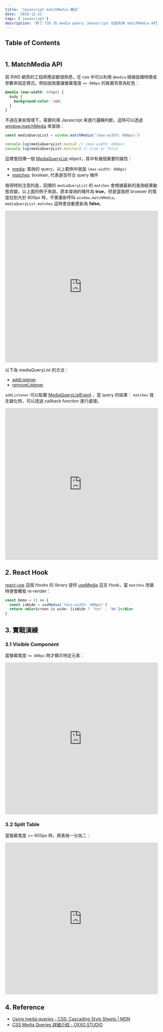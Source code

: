 ```yaml
---
title: 'Javascript matchMedia 筆記'
date: '2019-12-21'
tags: ['javascript']
description: '除了 CSS 的 media query，Javascript 也能利用 matchMedia API 偵測設備的特徵或參數來做出對應的處理。本篇同時會利用 React UseMedia Hooks 實戰演練。'
---
```


## Table of Contents

```toc

```

## 1. MatchMedia API

寫 RWD 網頁的工程師應該都很熟悉，在 css 中可以利用 `@media` 根據設備特徵或參數來指定樣式。例如說我要讓螢幕寬度 `<= 600px` 的裝置背景為紅色：

```css
@media (max-width: 600px) {
  body {
    background-color: red;
  }
}
```

不過在某些情境下，需要利用 Javascript 來進行邏輯判斷，這時可以透過 [window.matchMedia](https://developer.mozilla.org/en-US/docs/Web/API/Window/matchMedia) 來查詢：

```js
const mediaQueryList = window.matchMedia('(max-width: 600px)')

console.log(mediaQueryList.media) // (max-width: 600px)
console.log(mediaQueryList.matches) // true or false
```

這裡會回傳一個 [MediaQueryList](https://developer.mozilla.org/en-US/docs/Web/API/MediaQueryList) object，其中有幾個重要的屬性：

- [media](https://developer.mozilla.org/en-US/docs/Web/API/MediaQueryList/media): 查詢的 query，以上範例中就是 `(max-width: 600px)`
- [matches](https://developer.mozilla.org/en-US/docs/Web/API/MediaQueryList/matches): boolean, 代表是否符合 query 條件

值得特別注意的是，回傳的 `mediaQueryList` 的 `matches` 會根據最新的查詢結果動態改變。以上面的例子來說，原本查詢的條件為 **true**，但是當我把 browser 的寬度拉到大於 600px 時，不需重新呼叫 `window.matchMedia`，`mediaQueryList.matches` 這時會自動更新為 **false**。

<iframe
  src="https://codesandbox.io/embed/gifted-cerf-xn89f?fontsize=14&hidenavigation=1&theme=dark"
  style="width:100%; height:500px; border:0; border-radius: 4px; overflow:hidden;"
  title="gifted-cerf-xn89f"
  allow="geolocation; microphone; camera; midi; vr; accelerometer; gyroscope; payment; ambient-light-sensor; encrypted-media; usb"
  sandbox="allow-modals allow-forms allow-popups allow-scripts allow-same-origin"
></iframe>

以下為 mediaQueryList 的方法：

- [addListener](https://developer.mozilla.org/en-US/docs/Web/API/MediaQueryList/addListener)
- [removeListener](https://developer.mozilla.org/en-US/docs/Web/API/MediaQueryList/removeListener)

`addListener` 可以監聽 [MediaQueryListEvent](https://developer.mozilla.org/en-US/docs/Web/API/MediaQueryListEvent) ，當 query 的結果： `matches` 發生變化時，可以透過 callback function 進行處理。

<iframe
  src="https://codesandbox.io/embed/intelligent-sky-mngmz?fontsize=14&hidenavigation=1&theme=dark"
  style="width:100%; height:500px; border:0; border-radius: 4px; overflow:hidden;"
  title="match-media-dynamic-2"
  allow="geolocation; microphone; camera; midi; vr; accelerometer; gyroscope; payment; ambient-light-sensor; encrypted-media; usb"
  sandbox="allow-modals allow-forms allow-popups allow-scripts allow-same-origin"
></iframe>

## 2. React Hook

[react-use](https://github.com/streamich/react-use) 這個 Hooks 的 library 提供 [useMedia](https://github.com/streamich/react-use/blob/master/docs/useMedia.md) 這支 Hook，當 `matches` 改變時便會觸發 re-render：

```jsx
const Demo = () => {
  const isWide = useMedia('(min-width: 480px)')
  return <div>Screen is wide: {isWide ? 'Yes' : 'No'}</div>
}
```

## 3. 實戰演練

### 3.1 Visible Component

當螢幕寬度 `>= 600px` 時才顯示特定元素：

<iframe
  src="https://codesandbox.io/embed/match-media-visible-fdngg?fontsize=14&hidenavigation=1&theme=dark"
  style="width:100%; height:500px; border:0; border-radius: 4px; overflow:hidden;"
  title="match-media-visible"
  allow="geolocation; microphone; camera; midi; vr; accelerometer; gyroscope; payment; ambient-light-sensor; encrypted-media; usb"
  sandbox="allow-modals allow-forms allow-popups allow-scripts allow-same-origin"
></iframe>

### 3.2 Split Table

當螢幕寬度 >= 600px 時，將表格一分為二：

<iframe
  src="https://codesandbox.io/embed/match-media-spitted-table-c77mk?fontsize=14&hidenavigation=1&theme=dark"
  style="width:100%; height:500px; border:0; border-radius: 4px; overflow:hidden;"
  title="match-media-spitted-table"
  allow="geolocation; microphone; camera; midi; vr; accelerometer; gyroscope; payment; ambient-light-sensor; encrypted-media; usb"
  sandbox="allow-modals allow-forms allow-popups allow-scripts allow-same-origin"
></iframe>

## 4. Reference

- [Using media queries - CSS: Cascading Style Sheets | MDN](https://developer.mozilla.org/en-US/docs/Web/CSS/Media_Queries/Using_media_queries)
- [CSS Media Queries 詳細介紹 - OXXO.STUDIO](https://www.oxxostudio.tw/articles/201810/css-media-queries.html)

